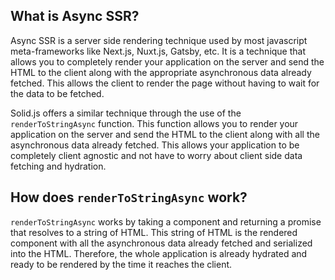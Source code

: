 <Title>Async SSR</Title>

## What is Async SSR?

Async SSR is a server side rendering technique used by most javascript meta-frameworks like Next.js, Nuxt.js, Gatsby, etc. It is a technique that allows you to completely render your application on the server and send the HTML to the client along with the appropriate asynchronous data already fetched. This allows the client to render the page without having to wait for the data to be fetched.

Solid.js offers a similar technique through the use of the `renderToStringAsync` function. This function allows you to render your application on the server and send the HTML to the client along with all the asynchronous data already fetched. This allows your application to be completely client agnostic and not have to worry about client side data fetching and hydration.

## How does `renderToStringAsync` work?

`renderToStringAsync` works by taking a component and returning a promise that resolves to a string of HTML. This string of HTML is the rendered component with all the asynchronous data already fetched and serialized into the HTML. Therefore, the whole application is already hydrated and ready to be rendered by the time it reaches the client.
